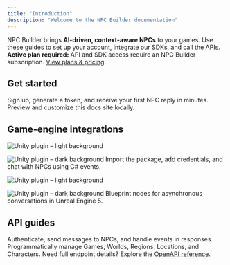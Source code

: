 ```yaml
---
title: "Introduction"
description: "Welcome to the NPC Builder documentation"
---
```


<Info>
NPC Builder brings <strong>AI-driven, context-aware NPCs</strong> to your games.  
Use these guides to set up your account, integrate our SDKs, and call the APIs.
</Info>

<Warning>
<strong>Active plan required:</strong> API and SDK access require an NPC Builder subscription.  
<a href="https://npcbuilder.com/plans">View plans & pricing</a>.
</Warning>

## Get started

<Columns cols={2}>
  <Card title="Quickstart" href="/quickstart" icon="rocket" horizontal>
    Sign up, generate a token, and receive your first NPC reply in minutes.
  </Card>
  <Card title="Documentation workflow" href="/development" icon="gear" horizontal>
    Preview and customize this docs site locally.
  </Card>
</Columns>

## Game-engine integrations

<Columns cols={2}>
  <Card title="Unity Plugin" href="/integrations/unity">
  <img
    src="/images/unity-light.svg"
    alt="Unity plugin – light background"
    className="block dark:hidden w-full h-40 rounded-lg mb-2"
  />

  <img
    src="/images/unity-dark.svg"
    alt="Unity plugin – dark background"
    className="hidden dark:block w-full h-40 rounded-lg mb-2"
  />
    Import the package, add credentials, and chat with NPCs using C# events.
  </Card>

  <Card title="Unreal Engine Plugin" href="/integrations/unreal">
  <img
    src="/images/unreal-light.svg"
    alt="Unity plugin – light background"
    className="block dark:hidden w-full h-40 rounded-lg mb-2"
  />

  <img
    src="/images/unreal-dark.svg"
    alt="Unity plugin – dark background"
    className="hidden dark:block w-full h-40 rounded-lg mb-2"
  />
    Blueprint nodes for asynchronous conversations in Unreal Engine 5.
  </Card>
</Columns>

## API guides

<Columns cols={2}>
  <Card title="Interactions API" href="/interactions-api-guide" icon="message-dots">
    Authenticate, send messages to NPCs, and handle events in responses.
  </Card>
  <Card title="Context API" href="/context-api-reference" icon="database">
    Programmatically manage Games, Worlds, Regions, Locations, and Characters.
  </Card>
</Columns>

<Tip>
Need full endpoint details? Explore the <a href="/api-reference/introduction">OpenAPI reference</a>.
</Tip>
